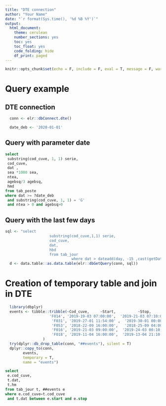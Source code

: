 ```yaml
---
title: "DTE connection"
author: "Your Name"
date: "`r format(Sys.time(), '%d %B %Y')`"
output:
  html_document:
    theme: cerulean
    number_sections: yes
    toc: yes
    toc_float: yes
    code_folding: hide
    df_print: paged
---
```


```r
knitr::opts_chunk$set(echo = F, include = F, eval = T, message = F, warning = F, cache = T)
```

# Query example 

## DTE connection
```r
  conn <- elr::dbConnect.dte()
```

```r
  date_deb <- '2020-01-01' 
```

## Query with parameter date
```sql
select 
 substring(cod_cuve, 1, 1) serie,
 cod_cuve,
 dat ,
 sea *1000 sea,
 ntea,
 agebsq/3 agebsq,
 hmd
from tab_poste 
where dat >= ?date_deb 
 and substring(cod_cuve, 1, 1) = 'G' 
 and ntea > 0 and agebsq>0
```

## Query with the last few days

```r
sql <- "select 
                    substring(cod_cuve,1,1) serie,
                    cod_cuve,
                    dat,
                    hbd                   
                    from tab_jour 
					          where dat > dateadd(day, -15 ,cast(getDate() as date))"
  d <- data.table::as.data.table(elr::dbGetQuery(conn, sql))
```

# Creation of temporary table and join in DTE

```r
  library(dbplyr)
  events <- tibble::tribble(~Cod_cuve,     ~Start,          ~Stop,
                    'F014', '2019-19-03 07:00:00',  '2019-21-03 07:10:00',
                     'F031', '2019-27-01 11:54:00' ,  '2019-30-01 00:00:00',
                     'F053', '2018-22-09 16:00:00',   '2018-25-09 04:00:00',
                     'F016', '2019-21-03 09:00:00',  '2019-24-03 00:10:00',
                     'F018', '2019-11-04 16:00:00',  '2019-13-04 21:10:00'
                 )
  try(dplyr::db_drop_table(conn, "##events"), silent = T)
  dplyr::copy_to(conn, 
        events,
        temporary = T,
        name = "events")
```

```sql
select 
 e.cod_cuve,
 t.dat,
 t.hm 
from tab_jour t, ##events e 
where e.cod_cuve=t.cod_cuve 
 and t.dat between e.start and e.stop
```

